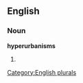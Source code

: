 ==English==

===Noun===
'''hyperurbanisms'''

# {{plural of|[[hyperurbanism]]}}

[[Category:English plurals]]